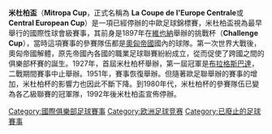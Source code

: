 {{Infobox football tournament
| name                 = 米杜柏盃
| image                = 
| imagesize            = 150px
| alt                  =
| caption              = The trophy awarded to champions
| organiser            = {{collapsible list|
* {{flagicon|AUT}} AFL
* {{flagicon|TCH}} [[Football_Association_of_the_Czech_Republic|CFA]]
* {{flagicon|Hungary}} [[Hungarian_Football_Federation|HFF]]
* {{flagicon|Yugoslavia}} [[Football_Association_of_Yugoslavia|FAY]]
}}
| founded              = {{Start date and age|1927}}
| abolished            = {{Start date and age|1992}}
| region               = [[中歐|中歐]]
| number of teams      = 4隊 (1992年)
| qualifier for        = 
| related comps        = [[拉丁盃|拉丁盃]]<br>[[巴爾幹盃|巴爾幹盃]]
| domestic cup         = 
| confed cup           = 
| current champions    = {{flagicon|YUG}} [[FK_Borac_Banja_Luka|Borac Banja Luka]] (1992)
| most successful club = {{flagicon|HUN}} [[Vasas_SC|Vasas]] <br>(6 titles)
| broadcasters         =
| motto                =
| website              =
| current              =
| American             =
}}


'''米杜柏盃'''（'''Mitropa Cup'''，正式名稱為 '''La Coupe de l'Europe Centrale'''或'''Central European Cup'''）是一項已經停辦的中歐足球錦標賽，米杜柏盃視為最早舉行的國際性球會級賽事，其前身是1897年在[[維也納|維也納]]舉辦的挑戰杯（'''Challenge Cup'''），當時這項賽事的參賽隊伍都是[[奧匈帝國|奧匈帝國]]國內的球隊。第一次世界大戰後，奧匈帝國解體，原先帝國內各國的職業足球聯賽紛紛成立，從而促使了跨國之間的俱樂部杯賽的誕生。1927年，首屆米杜柏杯舉辦，第一屆冠軍是[[布拉格斯巴達|布拉格斯巴達]]，二戰期間賽事中止舉辦。1951年，賽事恢復舉辦。但隨著歐足聯舉辦的賽事的增加，米杜柏杯的影響力也因此不斷下降。到1980年代，米杜柏杯的參賽隊伍已變為各乙級聯賽的冠軍隊，1992年後米杜柏盃宣佈停辦。

{{國際俱樂部足球賽事}}

[[Category:國際俱樂部足球賽事|Category:國際俱樂部足球賽事]]
[[Category:欧洲足球竞赛|Category:欧洲足球竞赛]]
[[Category:已廢止的足球賽事|Category:已廢止的足球賽事]]